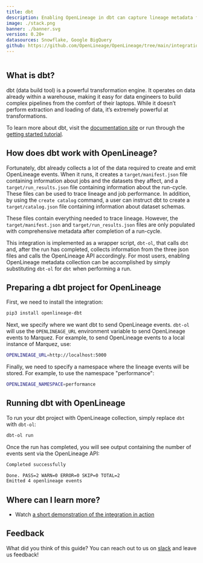 ```yaml
---
title: dbt
description: Enabling OpenLineage in dbt can capture lineage metadata for transformations running within your data warehouse.
image: ./stack.png
banner: ./banner.svg
version: 0.20+
datasources: Snowflake, Google BigQuery
github: https://github.com/OpenLineage/OpenLineage/tree/main/integration/dbt
---
```


```toc
```

## What is dbt?

dbt (data build tool) is a powerful transformation engine. It operates on data already within a warehouse, making it easy for data engineers to build complex pipelines from the comfort of their laptops. While it doesn’t perform extraction and loading of data, it’s extremely powerful at  transformations.

To learn more about dbt, visit the [documentation site](https://docs.getdbt.com) or run through the [getting started tutorial](https://docs.getdbt.com/tutorial/setting-up).

## How does dbt work with OpenLineage?
Fortunately, dbt already collects a lot of the data required to create and emit OpenLineage events. When it runs, it creates a `target/manifest.json` file containing information about jobs and the datasets they affect, and a `target/run_results.json` file containing information about the run-cycle. These files can be used to trace lineage and job performance. In addition, by using the `create catalog` command, a user can instruct dbt to create a `target/catalog.json` file containing information about dataset schemas.

These files contain everything needed to trace lineage. However, the `target/manifest.json` and `target/run_results.json` files are only populated with comprehensive metadata after completion of a run-cycle. 

This integration is implemented as a wrapper script, `dbt-ol`, that calls `dbt` and, after the run has completed, collects information from the three json files and calls the OpenLineage API accordingly. For most users, enabling OpenLineage metadata collection can be accomplished by simply substituting `dbt-ol` for `dbt` when performing a run.

## Preparing a dbt project for OpenLineage

First, we need to install the integration:

```bash
pip3 install openlineage-dbt
```

Next, we specify where we want dbt to send OpenLineage events. `dbt-ol` will use the `OPENLINEAGE_URL` environment variable to send OpenLineage events to Marquez. For example, to send OpenLineage events to a local instance of Marquez, use:

```bash
OPENLINEAGE_URL=http://localhost:5000
```

Finally, we need to specify a namespace where the lineage events will be stored. For example, to use the namespace "performance":

```bash
OPENLINEAGE_NAMESPACE=performance
```

## Running dbt with OpenLineage

To run your dbt project with OpenLineage collection, simply replace `dbt` with `dbt-ol`:

```bash
dbt-ol run
```

Once the run has completed, you will see output containing the number of events sent via the OpenLineage API:

```bash
Completed successfully

Done. PASS=2 WARN=0 ERROR=0 SKIP=0 TOTAL=2
Emitted 4 openlineage events
```

## Where can I learn more?

* Watch [a short demonstration of the integration in action](https://youtu.be/7caHXLDKacg)

## Feedback

What did you think of this guide? You can reach out to us on [slack](http://bit.ly/OpenLineageSlack) and leave us feedback!  

